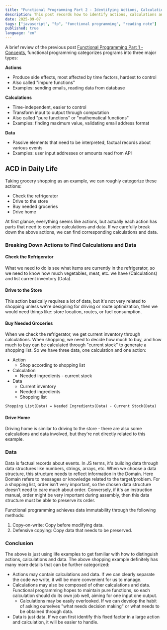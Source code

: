 ```yaml
---
title: "Functional Programming Part 2 - Identifying Actions, Calculations and Data"
description: This post records how to identify actions, calculations and data in functional programming
date: 2025-09-07
tags: ["javascript", "fp", "functional programming", "reading note"]
published: true
language: "en"
---
```


A brief review of the previous post [Functional Programming Part 1 - Concepts](/en/blog/functional-programming-part-1-concept), functional programming categorizes programs into three major types:

**Actions**

- Produce side effects, most affected by time factors, hardest to control
- Also called "impure functions"
- Examples: sending emails, reading data from database

**Calculations**

- Time-independent, easier to control
- Transform input to output through computation
- Also called "pure functions" or "mathematical functions"
- Examples: finding maximum value, validating email address format

**Data**

- Passive elements that need to be interpreted, factual records about various events
- Examples: user input addresses or amounts read from API

## ACD in Daily Life

Taking grocery shopping as an example, we can roughly categorize these actions:

- Check the refrigerator
- Drive to the store
- Buy needed groceries
- Drive home

At first glance, everything seems like actions, but actually each action has parts that need to consider calculations and data. If we carefully break down the above actions, we can find corresponding calculations and data.

### Breaking Down Actions to Find Calculations and Data

#### Check the Refrigerator

What we need to do is see what items are currently in the refrigerator, so we need to know how much vegetables, meat, etc. we have (Calculations) and list current inventory (Data).

#### Drive to the Store

This action basically requires a lot of data, but it's not very related to shopping unless we're designing for driving or route optimization, then we would need things like:
store location, routes, or fuel consumption.

#### Buy Needed Groceries

When we check the refrigerator, we get current inventory through calculations. When shopping, we need to decide how much to buy, and how much to buy can be calculated through "current stock" to generate a shopping list.
So we have three data, one calculation and one action:

- Action
  - Shop according to shopping list
- Calculation
  - Needed ingredients - current stock
- Data
  - Current inventory
  - Needed ingredients
  - Shopping list

```markdown
Shopping List(Data) = Needed Ingredients(Data) - Current Stock(Data)
```

#### Drive Home

Driving home is similar to driving to the store - there are also some calculations and data involved, but they're not directly related to this example.

### Data

Data is factual records about events. In JS terms, it's building data through data structures like numbers, strings, arrays, etc. When we choose a data structure, this structure needs to reflect information in the Domain. Here Domain refers to messages or knowledge related to the target/problem. For a shopping list, order isn't very important, so the chosen data structure doesn't need to care much about order. Conversely, if it's an instruction manual, order might be very important during assembly, then this data structure must be able to preserve its order.

Functional programming achieves data immutability through the following methods:

1. Copy-on-write: Copy before modifying data.
2. Defensive copying: Copy data that needs to be preserved.

### Conclusion

The above is just using life examples to get familiar with how to distinguish actions, calculations and data. The above shopping example definitely has many more details that can be further categorized:

- Actions may contain calculations and data. If we can clearly separate the code we write, it will be more convenient for us to manage.
- Calculations may also be composed of other calculations and data. Functional programming hopes to maintain pure functions, so each calculation should do its own job well, aiming for one input one output.
  - Calculations may be easily overlooked. If we can develop the habit of asking ourselves "what needs decision making" or what needs to be obtained through data.
- Data is just data. If we can first identify this fixed factor in a large action and calculation, it will be easier to handle.

